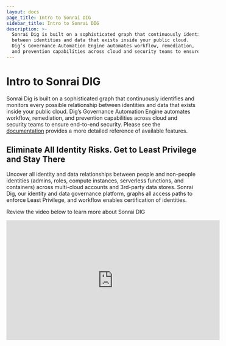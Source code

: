```yaml
---
layout: docs
page_title: Intro to Sonrai DIG
sidebar_title: Intro to Sonrai DIG
description: >-
  Sonrai Dig is built on a sophisticated graph that continuously identifies and monitors every possible relationship
  between identities and data that exists inside your public cloud.
  Dig’s Governance Automation Engine automates workflow, remediation,
  and prevention capabilities across cloud and security teams to ensure end-to-end security.
---
```


# Intro to Sonrai DIG

Sonrai Dig is built on a sophisticated graph that continuously identifies and monitors every possible relationship
between identities and data that exists inside your public cloud.
Dig’s Governance Automation Engine automates workflow, remediation,
and prevention capabilities across cloud and security teams to ensure end-to-end security. Please see the
[documentation](/docs) provides a more detailed reference of available features.

## Eliminate All Identity Risks. Get to Least Privilege and Stay There

Uncover all identity and data relationships between people and non-people identities
(admins, roles, compute instances, serverless functions, and containers) across multi-cloud accounts
and 3rd-party data stores. Sonrai Dig, our identity and data governance platform,
graphs all access paths to enforce Least Privilege, and workflow enables certification of identities.

Review the video below to learn more about Sonrai DIG

<iframe
  src="https://player.vimeo.com/video/451835855"
  frameborder="0"
  allowfullscreen="true"
  width="560"
  height="315"
></iframe>
